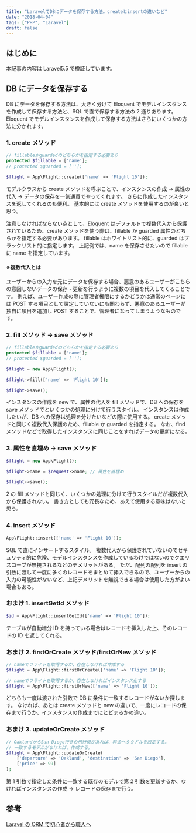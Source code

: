 ```yaml
---
title: "LaravelでDBにデータを保存する方法。createとinsertの違いなど"
date: "2018-04-04"
tags: ["PHP", "Laravel"]
draft: false
---
```


## はじめに

本記事の内容は Laravel5.5 で検証しています。

## DB にデータを保存する

DB にデータを保存する方法は、大きく分けて Eloquent でモデルインスタンスを作成して保存する方法と、SQL で直で保存する方法の 2 通りあります。
Eloquent でモデルインスタンスを作成して保存する方法はさらにいくつかの方法に分かれます。

### 1. create メソッド

```php
// fillableかguardedのどちらかを指定する必要あり
protected $fillable = ['name'];
// protected $guarded = [''];

$flight = App\Flight::create(['name' => 'Flight 10']);
```

モデルクラスから create メソッドを呼ぶことで、インスタンスの作成 → 属性の代入 → データの保存を一気通貫でやってくれます。
さらに作成したインスタンスを返してくれるのも便利。
基本的には create メソッドを使用するのが良いと思う。

注意しなければならない点として、Eloquent はデフォルトで複数代入から保護されているため、create メソッドを使う際は、fillable か guarded 属性のどちらかを指定する必要があります。
fillable はホワイトリスト的に、guarded はブラックリスト的に指定します。
上記例では、name を保存させたいので fillable に name を指定しています。

#### ※複数代入とは

ユーザーからの入力を元にデータを保存する場合、悪意のあるユーザーがこちらの意図しないデータの保存・更新を行うように複数の項目を代入してくることです。
例えば、ユーザー作成の際に管理者権限にするかどうかは通常のページには POST する項目として設定していないにも関わらず、悪意のあるユーザーが独自に項目を追加し POST することで、管理者になってしまうようなものです。

### 2. fill メソッド → save メソッド

```php
// fillableかguardedのどちらかを指定する必要あり
protected $fillable = ['name'];
// protected $guarded = [''];

$flight = new App\Flight();

$flight->fill(['name' => 'Flight 10']);

$flight->save();
```

インスタンスの作成を new で、属性の代入を fill メソッドで、DB への保存を save メソッドでといくつかの処理に分けて行うスタイル。
インスタンスは作成したいが、DB への保存は処理を分けたいなどの際に使用する。
create メソッドと同じく複数代入保護のため、fillable か guarded を指定する。
なお、find メソッドなどで取得したインスタンスに同じことをすればデータの更新になる。

### 3. 属性を直埋め → save メソッド

```php
$flight = new App\Flight();

$flight->name = $request->name; // 属性を直埋め

$flight->save();
```

2 の fill メソッドと同じく、いくつかの処理に分けて行うスタイルだが複数代入から保護されない。
書き方としても冗長なため、あえて使用する意味はないと思う。

### 4. insert メソッド

```php
App\Flight::insert(['name' => 'Flight 10']);
```

SQL で直にインサートするスタイル。
複数代入から保護されていないのでセキュリティ的に危険、モデルインスタンスを作成しているわけではないのでクエリスコープが無視されるなどのデメリットがある。
ただ、配列の配列を insert の引数に渡して一度に多くのレコードをまとめて挿入できるので、ユーザーからの入力の可能性がないなど、上記デメリットを無視できる場合は使用した方がよい場合もある。

### おまけ 1. insertGetId メソッド

```php
$id = App\Flight::insertGetId(['name' => 'Flight 10']);
```

テーブルが自動増分 ID を持っている場合はレコードを挿入した上、そのレコードの ID を返してくれる。

### おまけ 2. firstOrCreate メソッド/firstOrNew メソッド

```php
// nameでフライトを取得するか、存在しなければ作成する
$flight = App\Flight::firstOrCreate(['name' => 'Flight 10']);

// nameでフライトを取得するか、存在しなければインスタンス化する
$flight = App\Flight::firstOrNew(['name' => 'Flight 10']);
```

どちらも一度は渡された引数で DB に条件に一致するレコードがないか探します。
なければ、あとは create メソッドと new の違いで、一度にレコードの保存まで行うか、インスタンスの作成までにとどまるかの違い。

### おまけ 3. updateOrCreate メソッド

```php
// OaklandからSan Diego行きの飛行機があれば、料金へ９９ドルを設定する。
// 一致するモデルがなければ、作成する。
$flight = App\Flight::updateOrCreate(
    ['departure' => 'Oakland', 'destination' => 'San Diego'],
    ['price' => 99]
);
```

第 1 引数で指定した条件に一致する既存のモデルで第 2 引数を更新するか、なければインスタンスの作成 → レコードの保存まで行う。

## 参考

[Laravel の ORM で初心者から職人へ](https://qiita.com/henriquebremenkanp/items/cd13944b0281297217a9)
